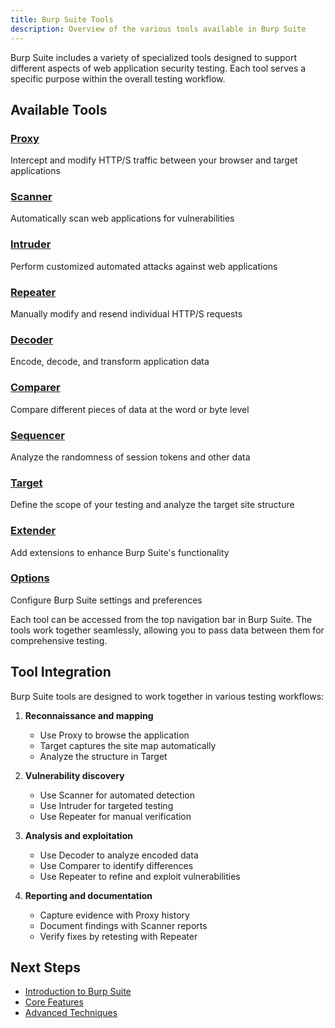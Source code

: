 ```yaml
---
title: Burp Suite Tools
description: Overview of the various tools available in Burp Suite
---
```



Burp Suite includes a variety of specialized tools designed to support different aspects of web application security testing. Each tool serves a specific purpose within the overall testing workflow.

## Available Tools

### [Proxy](/docs/burp-suite/tools/proxy)

Intercept and modify HTTP/S traffic between your browser and target applications

### [Scanner](/docs/burp-suite/tools/scanner)

Automatically scan web applications for vulnerabilities

### [Intruder](/docs/burp-suite/tools/intruder)

Perform customized automated attacks against web applications

### [Repeater](/docs/burp-suite/tools/repeater)

Manually modify and resend individual HTTP/S requests

### [Decoder](/docs/burp-suite/tools/decoder)

Encode, decode, and transform application data

### [Comparer](/docs/burp-suite/tools/comparer)

Compare different pieces of data at the word or byte level

### [Sequencer](/docs/burp-suite/tools/sequencer)

Analyze the randomness of session tokens and other data

### [Target](/docs/burp-suite/tools/target)

Define the scope of your testing and analyze the target site structure

### [Extender](/docs/burp-suite/tools/extender)

Add extensions to enhance Burp Suite's functionality

### [Options](/docs/burp-suite/tools/options)

Configure Burp Suite settings and preferences

<Callout type="info">
  Each tool can be accessed from the top navigation bar in Burp Suite. The tools work together seamlessly, allowing you to pass data between them for comprehensive testing.
</Callout>

## Tool Integration

Burp Suite tools are designed to work together in various testing workflows:

1. **Reconnaissance and mapping**
   - Use Proxy to browse the application
   - Target captures the site map automatically
   - Analyze the structure in Target

2. **Vulnerability discovery**
   - Use Scanner for automated detection
   - Use Intruder for targeted testing
   - Use Repeater for manual verification

3. **Analysis and exploitation**
   - Use Decoder to analyze encoded data
   - Use Comparer to identify differences
   - Use Repeater to refine and exploit vulnerabilities

4. **Reporting and documentation**
   - Capture evidence with Proxy history
   - Document findings with Scanner reports
   - Verify fixes by retesting with Repeater

## Next Steps

- [Introduction to Burp Suite](/docs/burp-suite/introduction)
- [Core Features](/docs/burp-suite/core-features)
- [Advanced Techniques](/docs/burp-suite/advanced-techniques)
